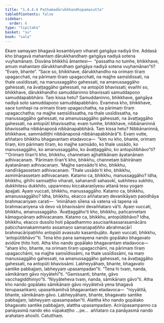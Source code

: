 ```yaml
---
title: "1.4.4.4 Paṭhamadārukkhandhopamasutta"
tableOfContents: false
sidebar:
  order: 6
type: "tipitaka"
basket: "su"
book: "sala"
---
```



<DynamicBreadcrumb />

<Division number="241" book="sala" bookNo="13" page="386">

<Paragraph number="1027" book="sala">
Ekaṃ samayaṃ bhagavā kosambiyaṃ viharati gaṅgāya nadiyā tīre. Addasā kho bhagavā mahantaṃ dārukkhandhaṃ gaṅgāya nadiyā sotena vuyhamānaṃ. Disvāna bhikkhū āmantesi—  “passatha no tumhe, bhikkhave, amuṃ mahantaṃ dārukkhandhaṃ gaṅgāya nadiyā sotena vuyhamānan”ti? “Evaṃ, bhante”. “Sace so, bhikkhave, dārukkhandho na orimaṃ tīraṃ upagacchati, na pārimaṃ tīraṃ upagacchati, na majjhe saṃsīdissati, na thale ussīdissati, na manussaggāho gahessati, na amanussaggāho gahessati, na āvaṭṭaggāho gahessati, na antopūti bhavissati; evañhi so, bhikkhave, dārukkhandho samuddaninno bhavissati samuddapoṇo samuddapabbhāro. Taṃ kissa hetu? Samuddaninno, bhikkhave, gaṅgāya nadiyā soto samuddapoṇo samuddapabbhāro.
</Paragraph>

<Paragraph number="1028" book="sala">
Evameva kho, bhikkhave, sace tumhepi na orimaṃ tīraṃ upagacchatha, na pārimaṃ tīraṃ upagacchatha; na majjhe saṃsīdissatha, na thale ussīdissatha, na manussaggāho gahessati, na amanussaggāho gahessati, na āvaṭṭaggāho gahessati, na antopūtī bhavissatha; evaṃ tumhe, bhikkhave, nibbānaninnā bhavissatha nibbānapoṇā nibbānapabbhārā. Taṃ kissa hetu? Nibbānaninnā, bhikkhave, sammādiṭṭhi nibbānapoṇā nibbānapabbhārā”ti. Evaṃ vutte, aññataro bhikkhu bhagavantaṃ etadavoca—  “kiṃ nu kho, bhante, orimaṃ tīraṃ, kiṃ pārimaṃ tīraṃ, ko majjhe saṃsādo, ko thale ussādo, ko manussaggāho, ko amanussaggāho, ko āvaṭṭaggāho, ko antopūtibhāvo”ti?
</Paragraph>

<Paragraph number="1029" book="sala">
“‘Orimaṃ tīran’ti kho, bhikkhu, channetaṃ ajjhattikānaṃ āyatanānaṃ adhivacanaṃ. ‘Pārimaṃ tīran’ti kho, bhikkhu, channetaṃ bāhirānaṃ āyatanānaṃ adhivacanaṃ. ‘Majjhe saṃsādo’ti kho, bhikkhu, nandīrāgassetaṃ adhivacanaṃ. ‘Thale ussādo’ti kho, bhikkhu, asmimānassetaṃ adhivacanaṃ.
</Paragraph>

<Paragraph number="1030" book="sala">
Katamo ca, bhikkhu, manussaggāho? Idha, bhikkhu, gihīhi saṃsaṭṭho viharati, sahanandī sahasokī, sukhitesu sukhito, dukkhitesu dukkhito, uppannesu kiccakaraṇīyesu attanā tesu yogaṃ āpajjati. Ayaṃ vuccati, bhikkhu, manussaggāho.
</Paragraph>

<Paragraph number="1031" book="sala">
Katamo ca, bhikkhu, amanussaggāho? Idha, bhikkhu, ekacco aññataraṃ devanikāyaṃ paṇidhāya brahmacariyaṃ carati—  ‘imināhaṃ sīlena vā vatena vā tapena vā brahmacariyena vā devo vā bhavissāmi devaññataro vā’ti. Ayaṃ vuccati, bhikkhu, amanussaggāho. ‘Āvaṭṭaggāho’ti kho, bhikkhu, pañcannetaṃ kāmaguṇānaṃ adhivacanaṃ.
</Paragraph>

<Paragraph number="1032" book="sala">
Katamo ca, bhikkhu, antopūtibhāvo? Idha, bhikkhu, ekacco dussīlo hoti pāpadhammo asucisaṅkassarasamācāro paṭicchannakammanto assamaṇo samaṇapaṭiñño abrahmacārī brahmacāripaṭiñño antopūti avassuto kasambujāto. Ayaṃ vuccati, bhikkhu, ‘antopūtibhāvo’”ti.
</Paragraph>

<Paragraph number="1033" book="sala">
Tena kho pana samayena nando gopālako bhagavato avidūre ṭhito hoti. Atha kho nando gopālako bhagavantaṃ etadavoca—  “ahaṃ kho, bhante, na orimaṃ tīraṃ upagacchāmi, na pārimaṃ tīraṃ upagacchāmi, na majjhe saṃsīdissāmi, na thale ussīdissāmi, na maṃ manussaggāho gahessati, na amanussaggāho gahessati, na āvaṭṭaggāho gahessati, na antopūti bhavissāmi. Labheyyāhaṃ, bhante, bhagavato santike pabbajjaṃ, labheyyaṃ upasampadan”ti. “Tena hi tvaṃ, nanda, sāmikānaṃ gāvo niyyātehī”ti. “Gamissanti, bhante, gāvo vacchagiddhiniyo”ti. “Niyyāteheva tvaṃ, nanda, sāmikānaṃ gāvo”ti. Atha kho nando gopālako sāmikānaṃ gāvo niyyātetvā yena bhagavā tenupasaṅkami; upasaṅkamitvā bhagavantaṃ etadavoca—  “niyyātitā, bhante, sāmikānaṃ gāvo. Labheyyāhaṃ, bhante, bhagavato santike pabbajjaṃ, labheyyaṃ upasampadan”ti. Alattha kho nando gopālako bhagavato santike pabbajjaṃ, alattha upasampadaṃ. Acirūpasampanno ca panāyasmā nando eko vūpakaṭṭho …pe…  aññataro ca panāyasmā nando arahataṃ ahosīti.

</Paragraph>
</Division>

<Paragraph number="1034" type="center" book="sala">
Catutthaṃ.
</Paragraph>